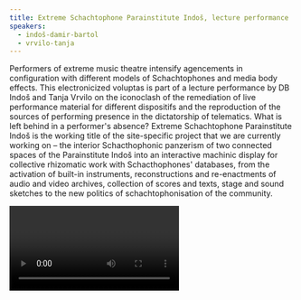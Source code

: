 ```yaml
---
title: Extreme Schachtophone Parainstitute Indoš, lecture performance
speakers:
  - indoš-damir-bartol
  - vrvilo-tanja
---
```

Performers of extreme music theatre intensify agencements in configuration with different models of Schachtophones and media body effects. This electronicized voluptas is part of a lecture performance by DB Indoš and Tanja Vrvilo on the iconoclash of the remediation of live performance material for different dispositifs and the reproduction of the sources of performing presence in the dictatorship of telematics. What is left behind in a performer's absence? Extreme Schachtophone Parainstitute Indoš is the working title of the site-specific project that we are currently working on – the interior Schacthophonic panzerism of two connected spaces of the Parainstitute Indoš into an interactive machinic display for collective rhizomatic work with Schacthophones' databases, from the activation of built-in instruments, reconstructions and re-enactments of audio and video archives, collection of scores and texts, stage and sound sketches to the new politics of schachtophonisation of the community.

<Video provider="youtube" id="arQR7U-c8FI" />

